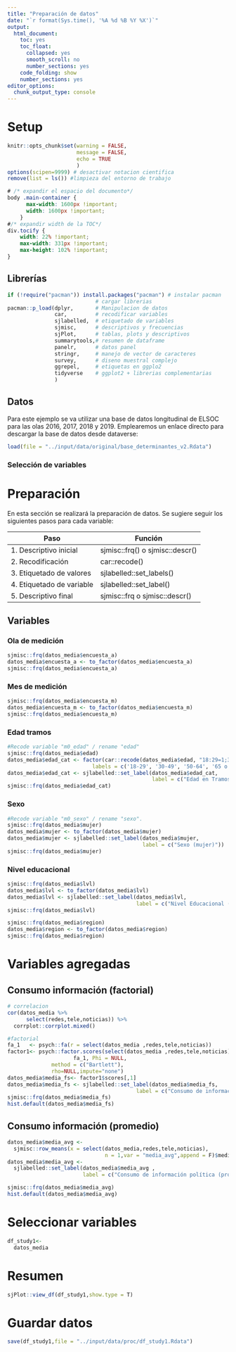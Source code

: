 ```yaml
---
title: "Preparación de datos"
date: "`r format(Sys.time(), '%A %d %B %Y %X')`"
output: 
  html_document: 
    toc: yes
    toc_float:
      collapsed: yes
      smooth_scroll: no
      number_sections: yes
    code_folding: show  
    number_sections: yes
editor_options: 
  chunk_output_type: console
---
```


# Setup

```r
knitr::opts_chunk$set(warning = FALSE, 
                      message = FALSE, 
                      echo = TRUE 
                      )
options(scipen=9999) # desactivar notacion cientifica
remove(list = ls()) #limpieza del entorno de trabajo
```

```css
# /* expandir el espacio del documento*/
body .main-container {
      max-width: 1600px !important;
      width: 1600px !important;
    }
#/* expandir width de la TOC*/
div.tocify {
    width: 22% !important;
    max-width: 331px !important;
    max-height: 102% !important;
}
```

## Librerías

```r
if (!require("pacman")) install.packages("pacman") # instalar pacman
                            # cargar librerias
pacman::p_load(dplyr,       # Manipulacion de datos 
               car,         # recodificar variables
               sjlabelled,  # etiquetado de variables
               sjmisc,      # descriptivos y frecuencias
               sjPlot,      # tablas, plots y descriptivos
               summarytools,# resumen de dataframe
               panelr,      # datos panel 
               stringr,     # manejo de vector de caracteres
               survey,      # diseno muestral complejo
               ggrepel,     # etiquetas en ggplo2
               tidyverse    # ggplot2 + librerias complementarias
               )
```

## Datos

Para este ejemplo se va utilizar una base de datos longitudinal de ELSOC para las olas 2016, 2017, 2018 y 2019. Emplearemos un enlace directo para descargar la base de datos desde dataverse:

```r
load(file = "../input/data/original/base_determinantes_v2.Rdata")
```

### Selección de variables



# Preparación

En esta sección se realizará la preparación de datos. Se sugiere seguir los siguientes pasos para cada variable:

| Paso                      | Función                         |
|---------------------------|---------------------------------|
| 1. Descriptivo inicial    | sjmisc::frq() o sjmisc::descr() |
| 2. Recodificación         | car::recode()                   |
| 3. Etiquetado de valores  | sjlabelled::set_labels()        |
| 4. Etiquetado de variable | sjlabelled::set_label()         |
| 5. Descriptivo final      | sjmisc::frq o sjmisc::descr()   |

## Variables 

### Ola de medición

```r
sjmisc::frq(datos_media$encuesta_a)
datos_media$encuesta_a <- to_factor(datos_media$encuesta_a)
sjmisc::frq(datos_media$encuesta_a)
```


### Mes de medición
```r
sjmisc::frq(datos_media$encuesta_m)
datos_media$encuesta_m <- to_factor(datos_media$encuesta_m)
sjmisc::frq(datos_media$encuesta_m)
```

### Edad tramos

```r
#Recode variable "m0_edad" / rename "edad"
sjmisc::frq(datos_media$edad)
datos_media$edad_cat <- factor(car::recode(datos_media$edad, "18:29=1;30:49=2;50:64=3;65:150=4"),
                           labels = c('18-29', '30-49', '50-64', '65 o más'))
datos_media$edad_cat <- sjlabelled::set_label(datos_media$edad_cat, 
                                              label = c("Edad en Tramos")) 
sjmisc::frq(datos_media$edad_cat)
```

### Sexo

```r
#Recode variable "m0_sexo" / rename "sexo".
sjmisc::frq(datos_media$mujer)
datos_media$mujer <- to_factor(datos_media$mujer)
datos_media$mujer <- sjlabelled::set_label(datos_media$mujer, 
                                           label = c("Sexo (mujer)"))
sjmisc::frq(datos_media$mujer)
```

### Nivel educacional

```r
sjmisc::frq(datos_media$lvl)
datos_media$lvl <- to_factor(datos_media$lvl)
datos_media$lvl <- sjlabelled::set_label(datos_media$lvl, 
                                         label = c("Nivel Educacional (tramos)"))
sjmisc::frq(datos_media$lvl)
```

```r
sjmisc::frq(datos_media$region)
datos_media$region <- to_factor(datos_media$region)
sjmisc::frq(datos_media$region)
```

# Variables agregadas

## Consumo información (factorial)
```r
# correlacion
cor(datos_media %>% 
      select(redes,tele,noticias)) %>% 
  corrplot::corrplot.mixed()

#factorial
fa_1   <- psych::fa(r = select(datos_media ,redes,tele,noticias))
factor1<- psych::factor.scores(select(datos_media ,redes,tele,noticias), 
                     fa_1, Phi = NULL, 
              method = c("Bartlett"),
              rho=NULL,impute="none")
datos_media$media_fs<- factor1$scores[,1] 
datos_media$media_fs <- sjlabelled::set_label(datos_media$media_fs, 
                                         label = c("Consumo de información política (scores)"))
sjmisc::frq(datos_media$media_fs)
hist.default(datos_media$media_fs)
```

## Consumo información (promedio)

```r
datos_media$media_avg <- 
  sjmisc::row_means(x = select(datos_media,redes,tele,noticias),
                               n = 1,var = "media_avg",append = F)$media_avg
datos_media$media_avg <- 
  sjlabelled::set_label(datos_media$media_avg ,
                        label = c("Consumo de información política (promedio)"))

sjmisc::frq(datos_media$media_avg)
hist.default(datos_media$media_avg)
```


# Seleccionar variables

```r
df_study1<- 
  datos_media 
```

# Resumen 

```r
sjPlot::view_df(df_study1,show.type = T)
```

# Guardar datos

```r
save(df_study1,file = "../input/data/proc/df_study1.Rdata")
```




